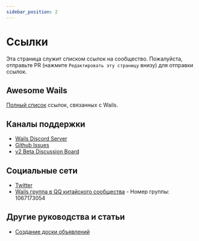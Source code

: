 ```yaml
---
sidebar_position: 2
---
```


# Ссылки

Эта страница служит списком ссылок на сообщество. Пожалуйста, отправьте PR (нажмите `Редактировать эту страницу` внизу) для отправки ссылок.

## Awesome Wails

[Полный список](https://github.com/wailsapp/awesome-wails) ссылок, связанных с Wails.

## Каналы поддержки

- [Wails Discord Server](https://discord.gg/JDdSxwjhGf)
- [Github Issues](https://github.com/cllsm/wails-win7/issues)
- [v2 Beta Discussion Board](https://github.com/cllsm/wails-win7/discussions/828)

## Социальные сети

- [Twitter](https://twitter.com/wailsapp)
- [Wails группа в QQ китайского сообщества](https://qm.qq.com/cgi-bin/qm/qr?k=PmIURne5hFGNd7QWzW5qd6FV-INEjNJv&jump_from=webapi) - Номер группы: 1067173054

## Другие руководства и статьи

- [Создание доски объявлений](https://blog.customct.com/building-bulletin-board)

